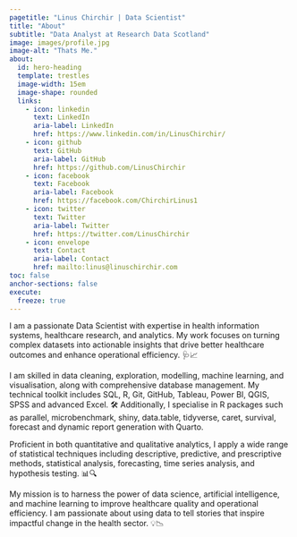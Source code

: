 ```yaml
---
pagetitle: "Linus Chirchir | Data Scientist"
title: "About" 
subtitle: "Data Analyst at Research Data Scotland"
image: images/profile.jpg
image-alt: "Thats Me."
about:
  id: hero-heading
  template: trestles
  image-width: 15em
  image-shape: rounded
  links:
    - icon: linkedin
      text: LinkedIn
      aria-label: LinkedIn
      href: https://www.linkedin.com/in/LinusChirchir/
    - icon: github
      text: GitHub
      aria-label: GitHub
      href: https://github.com/LinusChirchir
    - icon: facebook
      text: Facebook
      aria-label: Facebook
      href: https://facebook.com/ChirchirLinus1
    - icon: twitter
      text: Twitter
      aria-label: Twitter
      href: https://twitter.com/LinusChirchir
    - icon: envelope
      text: Contact
      aria-label: Contact
      href: mailto:linus@linuschirchir.com
toc: false
anchor-sections: false
execute: 
  freeze: true
---
```


::: {#hero-heading}
I am a passionate Data Scientist with expertise in health information systems, healthcare research, and analytics. My work focuses on turning complex datasets into actionable insights that drive better healthcare outcomes and enhance operational efficiency. 🩺📈

I am skilled in data cleaning, exploration, modelling, machine learning, and visualisation, along with comprehensive database management. My technical toolkit includes SQL, R, Git, GitHub, Tableau, Power BI, QGIS, SPSS and advanced Excel. 🛠️ Additionally, I specialise in R packages such as parallel, microbenchmark, shiny, data.table, tidyverse, caret, survival, forecast and dynamic report generation with Quarto.

Proficient in both quantitative and qualitative analytics, I apply a wide range of statistical techniques including descriptive, predictive, and prescriptive methods, statistical analysis, forecasting, time series analysis, and hypothesis testing. 📊🔍

My mission is to harness the power of data science, artificial intelligence, and machine learning to improve healthcare quality and operational efficiency. I am passionate about using data to tell stories that inspire impactful change in the health sector. 💡📉
:::